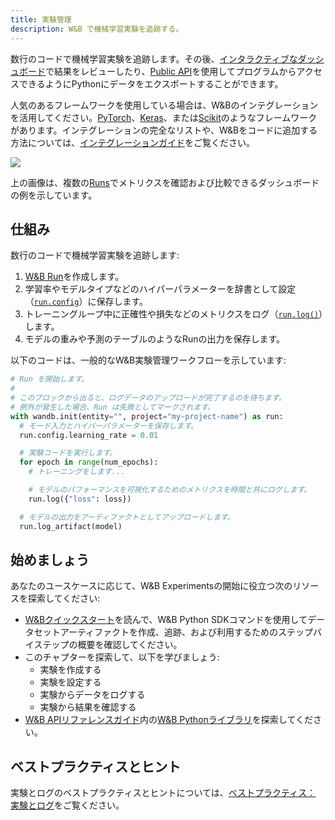```yaml
---
title: 実験管理
description: W&B で機械学習実験を追跡する。
---
```


<CardGroup cols={2}>
<Card title="Try in Colab" href="https://colab.research.google.com/github/wandb/examples/blob/master/colabs/intro/Intro_to_Weights_%26_Biases.ipynb" icon="python"/>
<Card title="Try in W&B" href="https://wandb.ai/stacey/deep-drive/workspace?workspace=user-lavanyashukla" icon="sliders-up"/>
</CardGroup>

数行のコードで機械学習実験を追跡します。その後、[インタラクティブなダッシュボード](/ja/models/track/workspaces/)で結果をレビューしたり、[Public API](/ja/models/ref/python/public-api/)を使用してプログラムからアクセスできるようにPythonにデータをエクスポートすることができます。

人気のあるフレームワークを使用している場合は、W&Bのインテグレーションを活用してください。[PyTorch](/ja/guides/integrations/pytorch)、[Keras](/ja/guides/integrations/keras)、または[Scikit](/ja/guides/integrations/scikit)のようなフレームワークがあります。インテグレーションの完全なリストや、W&Bをコードに追加する方法については、[インテグレーションガイド](/ja/guides/integrations/)をご覧ください。

<Frame>
    <img src="/images/experiments/experiments_landing_page.png"  />
</Frame>

上の画像は、複数の[Runs](/ja/models/runs/)でメトリクスを確認および比較できるダッシュボードの例を示しています。

## 仕組み

数行のコードで機械学習実験を追跡します:
1. [W&B Run](/ja/models/runs/)を作成します。
2. 学習率やモデルタイプなどのハイパーパラメーターを辞書として設定（[`run.config`](/ja/models/track/config/)）に保存します。
3. トレーニングループ中に正確性や損失などのメトリクスをログ（[`run.log()`](/ja/models/track/log/)）します。
4. モデルの重みや予測のテーブルのようなRunの出力を保存します。

以下のコードは、一般的なW&B実験管理ワークフローを示しています:

```python
# Run を開始します。
#
# このブロックから出ると、ログデータのアップロードが完了するのを待ちます。
# 例外が発生した場合、Run は失敗としてマークされます。
with wandb.init(entity="", project="my-project-name") as run:
  # モード入力とハイパーパラメーターを保存します。
  run.config.learning_rate = 0.01

  # 実験コードを実行します。
  for epoch in range(num_epochs):
    # トレーニングをします...

    # モデルのパフォーマンスを可視化するためのメトリクスを時間と共にログします。
    run.log({"loss": loss})

  # モデルの出力をアーティファクトとしてアップロードします。
  run.log_artifact(model)
```

## 始めましょう

あなたのユースケースに応じて、W&B Experimentsの開始に役立つ次のリソースを探索してください:

* [W&Bクイックスタート](/ja/quickstart/)を読んで、W&B Python SDKコマンドを使用してデータセットアーティファクトを作成、追跡、および利用するためのステップバイステップの概要を確認してください。
* このチャプターを探索して、以下を学びましょう:
  * 実験を作成する
  * 実験を設定する
  * 実験からデータをログする
  * 実験から結果を確認する
* [W&B APIリファレンスガイド](/ja/models/ref/)内の[W&B Pythonライブラリ](/ja/models/ref/python/)を探索してください。

## ベストプラクティスとヒント

実験とログのベストプラクティスとヒントについては、[ベストプラクティス： 実験とログ](https://wandb.ai/wandb/pytorch-lightning-e2e/reports/W-B-Best-Practices-Guide--VmlldzozNTU1ODY1#w&b-experiments-and-logging)をご覧ください。